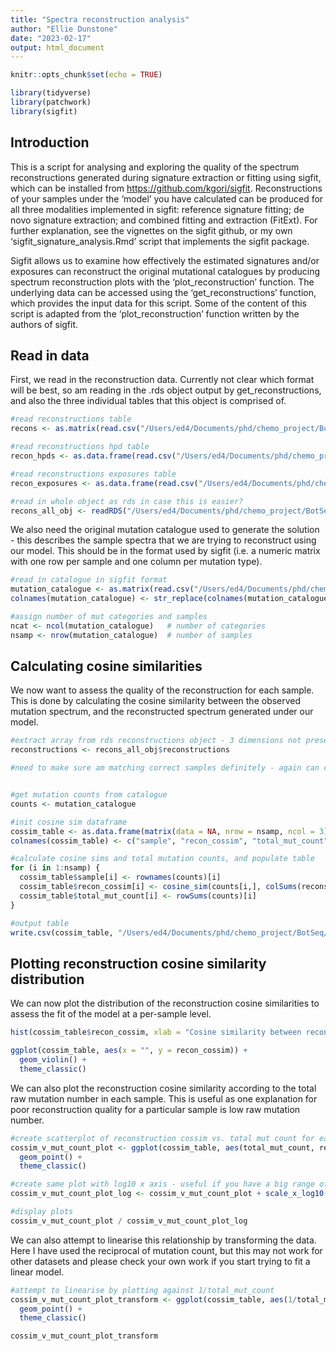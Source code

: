 ```yaml
---
title: "Spectra reconstruction analysis"
author: "Ellie Dunstone"
date: "2023-02-17"
output: html_document
---
```


```r
knitr::opts_chunk$set(echo = TRUE)
```

```r
library(tidyverse)
library(patchwork)
library(sigfit)
```


## Introduction

This is a script for analysing and exploring the quality of the spectrum reconstructions generated during signature extraction or fitting using sigfit, which can be installed from <https://github.com/kgori/sigfit>. Reconstructions of your samples under the 'model' you have calculated can be produced for all three modalities implemented in sigfit: reference signature fitting; de novo signature extraction; and combined fitting and extraction (FitExt). For further explanation, see the vignettes on the sigfit github, or my own 'sigfit_signature_analysis.Rmd' script that implements the sigfit package.

Sigfit allows us to examine how effectively the estimated signatures and/or exposures can reconstruct the original mutational catalogues by producing spectrum reconstruction plots with the 'plot_reconstruction' function. The underlying data can be accessed using the 'get_reconstructions' function, which provides the input data for this script. Some of the content of this script is adapted from the 'plot_reconstruction' function written by the authors of sigfit.


## Read in data

First, we read in the reconstruction data. Currently not clear which format will be best, so am reading in the .rds object output by get_reconstructions, and also the three individual tables that this object is comprised of.

```r
#read reconstructions table
recons <- as.matrix(read.csv("/Users/ed4/Documents/phd/chemo_project/BotSeq/panbody/panbody_20230106/extractions/20230217_panbody_2745_SF_COSMIC_fit_SBS96_reconstruction_analysis_test/ref_fit_hpd_0.01_reconstructions.csv"))[,-1]

#read reconstructions hpd table
recon_hpds <- as.data.frame(read.csv("/Users/ed4/Documents/phd/chemo_project/BotSeq/panbody/panbody_20230106/extractions/20230217_panbody_2745_SF_COSMIC_fit_SBS96_reconstruction_analysis_test/ref_fit_hpd_0.01_reconstructions_hpds.csv"))

#read reconstructions exposures table
recon_exposures <- as.data.frame(read.csv("/Users/ed4/Documents/phd/chemo_project/BotSeq/panbody/panbody_20230106/extractions/20230217_panbody_2745_SF_COSMIC_fit_SBS96_reconstruction_analysis_test/ref_fit_hpd_0.01_reconstructions_exposures.csv"))

#read in whole object as rds in case this is easier?
recons_all_obj <- readRDS("/Users/ed4/Documents/phd/chemo_project/BotSeq/panbody/panbody_20230106/extractions/20230217_panbody_2745_SF_COSMIC_fit_SBS96_reconstruction_analysis_test/ref_fit_hpd_0.01_reconstructions.rds")
```

We also need the original mutation catalogue used to generate the solution - this describes the sample spectra that we are trying to reconstruct using our model. This should be in the format used by sigfit (i.e. a numeric matrix
with one row per sample and one column per mutation type).

```r
#read in catalogue in sigfit format
mutation_catalogue <- as.matrix(read.csv("/Users/ed4/Documents/phd/chemo_project/BotSeq/panbody/panbody_20230106/data/sigfit_mutation_catalogue.csv", row.names = 1))
colnames(mutation_catalogue) <- str_replace(colnames(mutation_catalogue), "\\.", ">") #Note: this line is only needed because exporting and reimporting the catalogue causes the "<" in the mutation types to be replaced with "." and I want to switch this back

#assign number of mut categories and samples
ncat <- ncol(mutation_catalogue)   # number of categories
nsamp <- nrow(mutation_catalogue)  # number of samples
```


## Calculating cosine similarities

We now want to assess the quality of the reconstruction for each sample. This is done by calculating the cosine similarity between the observed mutation spectrum, and the reconstructed spectrum generated under our model. 

```r

#extract array from rds reconstructions object - 3 dimensions not preserved during export/inport (though this may be possible? idk)
reconstructions <- recons_all_obj$reconstructions

#need to make sure am matching correct samples definitely - again can check results


#get mutation counts from catalogue
counts <- mutation_catalogue

#init cosine sim dataframe
cossim_table <- as.data.frame(matrix(data = NA, nrow = nsamp, ncol = 3))
colnames(cossim_table) <- c("sample", "recon_cossim", "total_mut_count")

#calculate cosine sims and total mutation counts, and populate table
for (i in 1:nsamp) {
  cossim_table$sample[i] <- rownames(counts)[i]
  cossim_table$recon_cossim[i] <- cosine_sim(counts[i,], colSums(reconstructions[i, , ]))
  cossim_table$total_mut_count[i] <- rowSums(counts)[i]
}

#output table
write.csv(cossim_table, "/Users/ed4/Documents/phd/chemo_project/BotSeq/panbody/panbody_20230106/extractions/20230217_panbody_2745_SF_COSMIC_fit_SBS96_reconstruction_analysis_test/reconstruction_cossim_table.csv")

```


## Plotting reconstruction cosine similarity distribution

We can now plot the distribution of the reconstruction cosine similarities to assess the fit of the model at a per-sample level.

```r
hist(cossim_table$recon_cossim, xlab = "Cosine similarity between reconstruction and original spectrum")

ggplot(cossim_table, aes(x = "", y = recon_cossim)) +
  geom_violin() +
  theme_classic()
```

We can also plot the reconstruction cosine similarity according to the total raw mutation number in each sample. This is useful as one explanation for poor reconstruction quality for a particular sample is low raw mutation number.

```r
#create scatterplot of reconstruction cossim vs. total mut count for each sample
cossim_v_mut_count_plot <- ggplot(cossim_table, aes(total_mut_count, recon_cossim)) + 
  geom_point() +
  theme_classic()

#create same plot with log10 x axis - useful if you have a big range of total muts
cossim_v_mut_count_plot_log <- cossim_v_mut_count_plot + scale_x_log10()

#display plots
cossim_v_mut_count_plot / cossim_v_mut_count_plot_log 
```

We can also attempt to linearise this relationship by transforming the data. Here I have used the reciprocal of mutation count, but this may not work for other datasets and please check your own work if you start trying to fit a linear model.

```r
#attempt to linearise by plotting against 1/total_mut_count
cossim_v_mut_count_plot_transform <- ggplot(cossim_table, aes(1/total_mut_count, recon_cossim)) + 
  geom_point() +
  theme_classic()

cossim_v_mut_count_plot_transform
```

